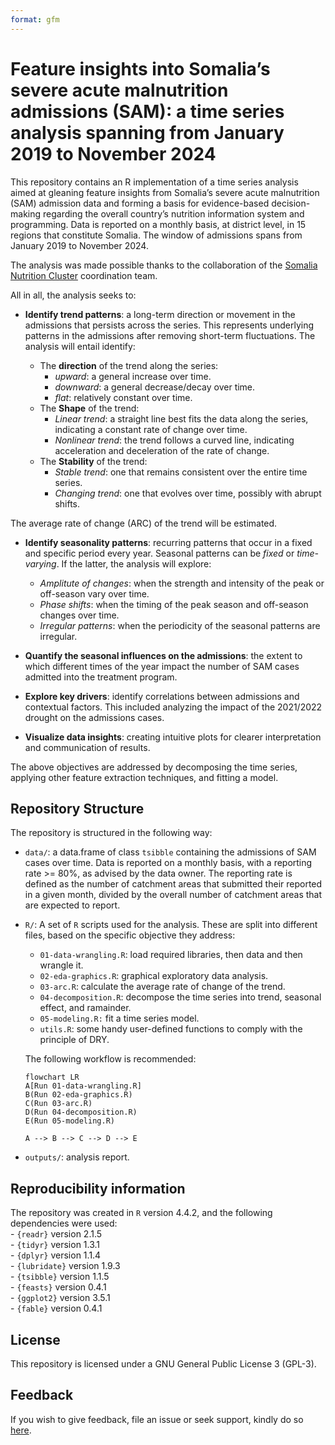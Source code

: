 ```yaml
---
format: gfm
---
```

#  Feature insights into Somalia’s severe acute malnutrition admissions (SAM): a  time series analysis spanning from January 2019 to November 2024

This repository contains an R implementation of a time series analysis aimed at gleaning feature insights from Somalia's severe acute malnutrition (SAM) admission data and forming a basis for evidence-based decision-making regarding the overall country's nutrition information system and programming. Data is reported on a monthly basis, at district level, in 15 regions that constitute Somalia. The window of admissions spans from January 2019 to November 2024.

::: {.callout-note}
The analysis was made possible thanks to the collaboration of the [Somalia Nutrition Cluster](https://response.reliefweb.int/somalia/nutrition) coordination team.
:::

All in all, the analysis seeks to: 

  + **Identify trend patterns**: a long-term direction or movement in the admissions that persists across the series. This represents underlying 
  patterns in the admissions after removing short-term fluctuations. The analysis will entail identify:

      - The **direction** of the trend along the series: 
          - *upward*: a general increase over time. 
          - *downward*: a general decrease/decay over time.
          - *flat*: relatively constant over time.
      - The **Shape** of the trend:
          - *Linear trend*: a straight line best fits the data along the series, indicating a constant rate of change over time.
          - *Nonlinear trend*: the trend follows a curved line, indicating acceleration and deceleration of the rate of change.
      - The **Stability** of the trend:
          - *Stable trend*: one that remains consistent over the entire time series.
          - *Changing trend*: one that evolves over time, possibly with abrupt shifts.  
  
  The average rate of change (ARC) of the trend will be estimated.  

  + **Identify seasonality patterns**: recurring patterns that occur in a fixed and specific period every year. Seasonal patterns can be *fixed* or *time-varying*. If the latter, the analysis will explore: 
      - *Amplitute of changes*: when the strength and intensity of the peak or off-season vary over time.
      - *Phase shifts*: when the timing of the peak season and off-season changes over time. 
      - *Irregular patterns*: when the periodicity of the seasonal patterns are irregular.  

  + **Quantify the seasonal influences on the admissions**: the extent to which different times of the year impact the number of SAM cases admitted into the treatment program.  

  + **Explore key drivers**: identify correlations between admissions and contextual factors. This included analyzing the impact of the 2021/2022 drought on the admissions cases. 

  + **Visualize data insights**: creating intuitive plots for clearer interpretation and communication of results.

The above objectives are addressed by decomposing the time series, applying other feature extraction techniques, and fitting a model. 

## Repository Structure
The repository is structured in the following way:

  + `data/`: a data.frame of class `tsibble` containing the admissions of SAM cases over time. Data is reported on a monthly basis, with a reporting rate >= 80%, as advised by the data owner. The reporting rate is defined as the number of catchment areas that submitted their reported in a given month, divided by the overall number of catchment areas that are expected to report. 
  + `R/`: A set of `R` scripts used for the analysis. These are split into different files, based on the specific objective they address: 
      - `01-data-wrangling.R`: load required libraries, then data and then wrangle it. 
      - `02-eda-graphics.R`: graphical exploratory data analysis.
      - `03-arc.R`: calculate the average rate of change of the trend.
      - `04-decomposition.R`: decompose the time series into trend, seasonal effect, and ramainder.
      - `05-modeling.R:` fit a time series model. 
      - `utils.R`: some handy user-defined functions to comply with the principle of DRY.  

    The following workflow is recommended: 
    ```mermaid
    flowchart LR
    A[Run 01-data-wrangling.R] 
    B(Run 02-eda-graphics.R)
    C(Run 03-arc.R)
    D(Run 04-decomposition.R)
    E(Run 05-modeling.R)

    A --> B --> C --> D --> E
    ```
  + `outputs/`: analysis report.

## Reproducibility information
The repository was created in `R` version 4.4.2, and the following dependencies were used:  
  - `{readr}` version 2.1.5  
  - `{tidyr}` version 1.3.1  
  - `{dplyr}` version 1.1.4  
  - `{lubridate}` version 1.9.3  
  - `{tsibble}` version 1.1.5  
  - `{feasts}` version 0.4.1  
  - `{ggplot2}` version 3.5.1  
  - `{fable}` version 0.4.1  

## License
This repository is licensed under a GNU General Public License 3 (GPL-3).  

## Feedback
If you wish to give feedback, file an issue or seek support, kindly do so [here](https://github.com/nutimes/som-sam-admit/issues).